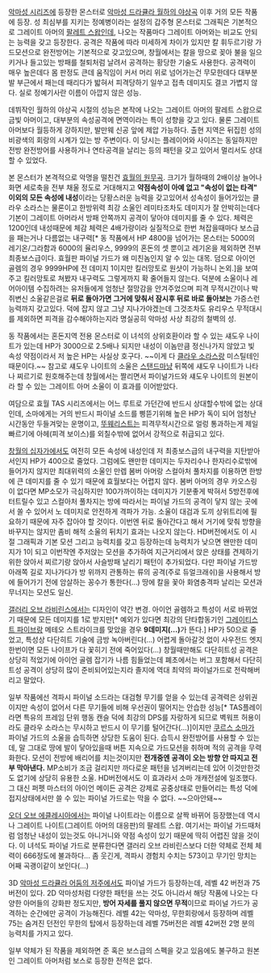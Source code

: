 [[악마성 시리즈]]에 등장한 몬스터로 [[악마성 드라큘라 월하의 야상곡]] 이후 거의 모든 작품에 등장.
성 최심부를 지키는 정예병이라는 설정의 갑주형 몬스터로 그래픽은 기본적으로 그레이트 아머의 [[팔레트 스왑]]인데, 나오는 작품마다 그레이트 아머와는 비교도 안되는 능력을 갖고 등장한다. 공격은 작품에 따라 미세하게 차이가 있지만 칼 휘두르기랑 가드모션으로 완전방어는 기본적으로 갖고있으며, 창월에서는 칼을 땅으로 꽂아 불을 일으키거나 들고있는 방패를 철퇴처럼 날려서 공격하는 황당한 기술도 사용한다. 공격력이 매우 높은데다 몸 판정도 큰데 움직임이 커서 머리 위로 넘어가는건 무모한데다 대부분 발 부근에서 패는데 때리다가 밟혀서 피격당하기 일쑤고 접촉 데미지도 결코 가볍지 않다. 실로 정예기사란 이름이 아깝지 않은 성능.

데뷔작인 월하의 야상곡 시절의 성능은 본작에 나오는 그레이트 아머의 팔레트 스왑으로 금빛 아머이고, 대부분의 속성공격에 면역이라는 특이 성향을 갖고 있다. 물론 그레이트 아머보다 월등하게 강하지만, 발만웨 신공 앞에 제압 가능하다. 출현 지역은 뒤집힌 성의 비광색의 회랑의 시계가 있는 방 주변이다. 이 당시는 플레이어와 사이즈는 동일하지만 전방 완전방어를 사용하거나 연타공격을 날리는 등의 패턴을 갖고 있어서 멀리서도 상대할 수 있었다.

본 몬스터가 본격적으로 악명을 떨친건 [[캐슬바니아 효월의 원무곡|효월의 원무곡]]. 크기가 월하때의 2배이상 늘어나 화면 세로축을 전부 채울 정도로 거대해지고 '''약점속성이 아예 없고 "속성이 없는 타격" 이외의 모든 속성에 내성'''이라는 당황스러운 능력을 갖고있어서 성속성이 들어가있는 클라우 소라스는 물론이고 한방위력 최강 소울인 레미타조차도 데미지가 잘 안박히는데다 기본이 그레이트 아머라서 방패 안쪽까지 공격이 닿아야 데미지를 줄 수 있다. 체력은 1200인데 내성때문에 체감 체력은 4배가량이라 실질적으로 한번 쳐잡을때마다 보스급을 패는거나 다름없는 내구력[* 동 작품에서 HP 4800을 넘어가는 몬스터는 5000의 레기온/그라함과 6000의 율리우스, 9999의 혼돈의 셋 뿐이고 레기온을 제외하면 전부 최종보스급이다. 효월판 파이널 가드가 왜 미친놈인지 알 수 있는 대목. 덤으로 아이언 골렘의 경우 9999HP에 전 데미지 1이지만 킬러망토로 원샷이 가능하니 논외.]을 보여주고 킬러망토로 쳐봤자 내구력도 그렇게까지 확 줄어들지 않는다. 덕분에 소울이나 레어아이템 수집하려는 유저들에게 엄청난 절망감을 안겨주었으며 피격 무적시간이나 박쥐변신 소울같은걸로 '''뒤로 돌아가면 그거에 맞춰서 잠시후 뒤로 바로 돌아보는''' 가증스런 능력까지 갖고있다. 덕에 잡지 않고 그냥 지나가야겠는데 그것조차도 유리우스 무적대시를 제외하면 피격을 감수해야하는지라 명실공히 악마성 사상 최강의 철벽의 성.

동 작품에서는 혼돈지역 전용 몬스터로 이 녀석의 상위호환이라 할 수 있는 섀도우 나이트가 있는데 HP가 3000으로 2.5배나 되지만 내성이 이놈만큼 정신나가지 않았고 빛 속성 약점이라서 저 높은 HP는 사실상 호구다. ~~이게 다 [[클라우 솔라스(악마성 시리즈)|클라우 소라스]]랑 미스틸테인 때문이다.~~ 참고로 섀도우 나이트의 소울은 [[스탠드]]마냥 뒤쪽에 섀도우 나이트가 나타나 찌르기로 원호해주는데 창월에서는 짤리면서 파이널가드와 섀도우 나이트의 원본이라 할 수 있는 그레이트 아머 소울이 이 효과를 이어받았다.

여담으로 효월 TAS 시리즈에서는 어느 루트로 가던간에 반드시 상대할수밖에 없는 상대인데, 소마에게는 거의 반드시 파이널 소드를 삥뜯기위해 높은 HP가 독이 되어 엄청난 시간동안 두들겨맞는 운명이고, [[뚜웨리스트]]는 피격무적시간으로 얼렁 통과하는게 제일 빠르기에 아헤(피격 보이스)를 외칠수밖에 없어서 강적으로 취급되고 있다.

[[악마성 드라큘라 창월의 십자가|창월의 십자가]]에서도 여전히 모든 속성에 내성인데 저 최종보스급의 내구력을 지탄받아서인지 HP가 400으로 줄었다. 그럼에도 왠만한 데미지는 두자리수나 한자리수로밖에 들어가지 않지만 최대위력의 소울인 만렙 봄버 아머랑 스컬아처 풀차지를 이용하면 한방에 큰 데미지를 줄 수 있기 때문에 효월보다는 어렵지 않다. 봄버 아머의 경우 카오스링이 없다면 MP소모가 극심하지만 100가까이하는 데미지가 기분좋게 박혀서 5방전후에 터트릴수 있고 스컬아처 풀차지는 방에 따라서는 파이널 가드의 공격이 닿지 않는 곳에서 쏠 수 있어서 노 데미지로 안전하게 격파가 가능. 소울이 대검과 도끼 상위트리에 필요하기 때문에 자주 잡아야 할 것이다. 이번엔 뒤로 돌아간다고 해서 거기에 맞춰 방향을 바꾸지는 않지만 좀비 해적 소울의 뒤치기 효과는 나오지 않는다.
HD버전에서도 이 시절 그래픽과 기본 모션 그리고 능력치를 갖고 등장하는데 능력치가 낮으면 왠만한 데미지가 1이 되고 이번작엔 주저앉는 모션을 추가하여 지근거리에서 앉은 상태를 견제하기 위한 앉아서 찌르기랑 앉아서 사슬방패 날리기 패턴이 추가되었다. 다만 파이널 가드방 아래쪽 길로 지나가다가 방 위까지 관통하는 류의 공격(주로 듀얼크래쉬)을 사용해서 방에 들어가기 전에 암살하는 꽁수가 통한다(…) 땅에 칼을 꽃아 화염충격파 날리는 모션과 무너지는 모션도 일신.

[[악마성 드라큘라 갤러리 오브 라비린스|갤러리 오브 라비린스]]에서는 디자인이 약간 변경. 아이언 골렘하고 특성이 서로 바뀌었기 때문에 모든 데미지를 1로 받지만[* 예외가 있다면 최강의 단타합동기인 [[그레이티스트 파이브]]랑 메테오 스트라이크를 맞았을 경우 '''9데미지(…)'''가 뜬다.] HP가 50으로 줄었고, 특성상 다단히트 기술에 금방 녹아버린다(…) 어렵게 돌아갈것 없이 사우전드 엣지 한번이면 모든 나이프가 다 꽃히기 전에 죽어있다(…) 창월때만해도 다단히트성 공격은 상당히 적었기에 아이언 골렘 잡기가 나름 힘들었는데 폐초에서는 버그 포함해서 다단히트성 공격이 상당히 많이 준비되어있는지라 졸지에 역대 최약의 파이널가드로 전락해버리고 말았다.

일부 작품에선 격파시 파이널 소드라는 대검형 무기를 얻을 수 있는데 공격력은 상위권이지만 속성이 없어서 다른 무기들에 비해 우선권이 떨어지는 안습한 성능[* TAS플레이라면 특유의 프레임 단위 행동 캔슬 덕에 최강의 DPS를 자랑하게 되므로 벽워프 허용이라도 클라우 소라스는 무시하고 반드시 이 무기를 털어간다(…)]이지만 [[쿠르스 소마]]가 파이널 가드의 소울을 습득하면 상당한 도움이 된다. 습득시 완전방어를 사용할 수 있는데, 말 그대로 땅에 발이 닿아있을때 버튼 지속으로 가드모션을 취하며 적의 공격을 무력화한다. 모션이 전방에 배리어를 치는것이지만 '''전개중엔 공격이 오는 방향 안 따지고 전부 막아낸다.''' MP소비가 조금 걸리지만 까다로운 패턴을 넘겨버리는데 있어 이것만한것도 없기에 상당히 유용한 소울. HD버전에서도 이 효과라서 소마 개캐전설에 일조했다. 그 대신 퍼펫 마스터의 아이언 메이든 공격은 강제로 공중상태로 만들어리는 특성 덕에 접지상태에서만 쓸 수 있는 파이널 가드로는 막을 수 없다. ~~으아안돼~~

[[악마성 드라큘라 빼앗긴 각인|오더 오브 에클레시아]]에서는 파이널 나이트라는 이름으로 살짝 바뀌어 등장했는데 역시나 그레이트 나이트(그레이트 아머의 대응판)의 팔레트 스왑. 여기서는 파이널 가드때처럼 엄청난 내성이 있는것도 아니거니와 약점 속성이 있기 때문에 딱히 어렵진 않을 것이다. 이 녀석도 파이널 가드로 분류한다면 갤러리 오브 라비린스보다 더한 약체로 전체 체력이 666정도에 불과하다... 좀 웃긴게, 격파시 경험치 수치는 573이고 무기인 망치는 어째 곡괭이같이 보인다(…)

3D [[악마성 드라큘라 어둠의 저주]]에서도 파이널 가드가 등장하는데, 레벨 42 버전과 75 버전이 있다. 2D 악마성처럼 다양한 패턴을 쓰는 것도 아니라서 해당 작품에 나오는 다양한 아머들의 강화판 정도지만, '''방어 자세를 풀지 않으면 무적'''이므로 파이널 가드가 공격하는 순간에만 공격이 가능해진다. 레벨 42는 악마성, 무한회랑에서 등장하며 레벨 75는 숨겨진 던전인 무한의 탑에서 등장하는데 레벨 75버전은 레벨 42버전 2명 분의 능력치를 가지고 있다.


일부 약체가 된 작품을 제외하면 준 혹은 보스급의 스펙을 갖고 있음에도 불구하고 원본인 그레이트 아머처럼 보스로 등장한 전적은 없다.
